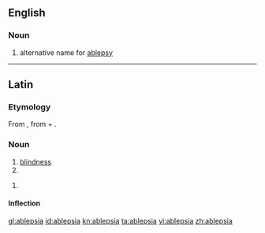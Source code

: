 ==English==

===Noun===
{{en-noun|-}}

# {{obsolete}} {{rare}} alternative name for [[ablepsy]]

----

==Latin==

===Etymology===
From {{etyl|grc|la}} {{term|ἀβλεψία||blindness|sc=polytonic|tr=ablepsia|lang=grc}}, from {{term|ἀ-||not|sc=polytonic|tr=a-|lang=grc}} + {{term|βλέπω||I see|sc=polytonic|tr=blepō|lang=grc}}.

===Noun===
{{la-noun|ablepsia|ablepsiae|ablepsiae|f|first}}

# [[blindness]]
# {{inflection of|ablepsia|ablepsia|voc|s|lang=la}}

{{la-noun-form|ablepsiā}}

# {{inflection of|ablepsia|ablepsia|abl|s|lang=la}}

====Inflection====
{{la-decl-1st|ablepsi}}

[[gl:ablepsia]]
[[id:ablepsia]]
[[kn:ablepsia]]
[[ta:ablepsia]]
[[vi:ablepsia]]
[[zh:ablepsia]]